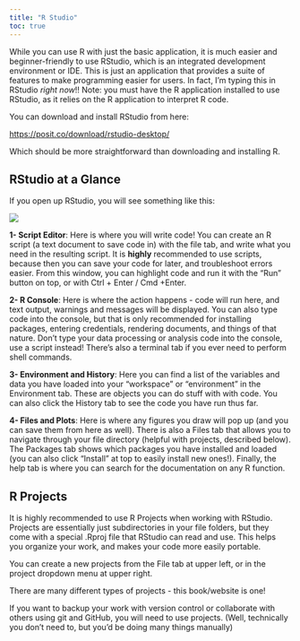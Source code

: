 ```yaml
---
title: "R Studio"
toc: true
---
```


While you can use R with just the basic application, it is much easier and beginner-friendly to use RStudio, which is an integrated development environment or IDE. This is just an application that provides a suite of features to make programming easier for users. In fact, I'm typing this in RStudio *right now*!! Note: you must have the R application installed to use RStudio, as it relies on the R application to interpret R code.

You can download and install RStudio from here:

<https://posit.co/download/rstudio-desktop/>

Which should be more straightforward than downloading and installing R.

## RStudio at a Glance

If you open up RStudio, you will see something like this:

![](rstudiowindow.png)

**1- Script Editor**: Here is where you will write code! You can create an R script (a text document to save code in) with the file tab, and write what you need in the resulting script. It is **highly** recommended to use scripts, because then you can save your code for later, and troubleshoot errors easier. From this window, you can highlight code and run it with the "Run" button on top, or with Ctrl + Enter / Cmd +Enter.

**2- R Console**: Here is where the action happens - code will run here, and text output, warnings and messages will be displayed. You can also type code into the console, but that is only recommended for installing packages, entering credentials, rendering documents, and things of that nature. Don't type your data processing or analysis code into the console, use a script instead! There's also a terminal tab if you ever need to perform shell commands.

**3- Environment and History**: Here you can find a list of the variables and data you have loaded into your "workspace" or "environment" in the Environment tab. These are objects you can do stuff with with code. You can also click the History tab to see the code you have run thus far.

**4- Files and Plots**: Here is where any figures you draw will pop up (and you can save them from here as well). There is also a Files tab that allows you to navigate through your file directory (helpful with projects, described below). The Packages tab shows which packages you have installed and loaded (you can also click "Install" at top to easily install new ones!). Finally, the help tab is where you can search for the documentation on any R function.

## R Projects

It is highly recommended to use R Projects when working with RStudio. Projects are essentially just subdirectories in your file folders, but they come with a special .Rproj file that RStudio can read and use. This helps you organize your work, and makes your code more easily portable.

You can create a new projects from the File tab at upper left, or in the project dropdown menu at upper right.

There are many different types of projects - this book/website is one!

If you want to backup your work with version control or collaborate with others using git and GitHub, you will need to use projects. (Well, technically you don't need to, but you'd be doing many things manually)
